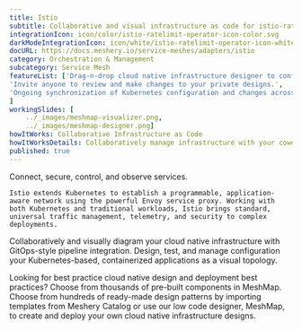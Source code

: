 ---title: Istio  subtitle: Collaborative and visual infrastructure as code for istio-ratelimit-operatorintegrationIcon: icon/color/istio-ratelimit-operator-icon-color.svgdarkModeIntegrationIcon: icon/white/istio-ratelimit-operator-icon-white.svgdocURL: https://docs.meshery.io/service-meshes/adapters/istiocategory: Orchestration & Managementsubcategory: Service MeshfeatureList: ['Drag-n-drop cloud native infrastructure designer to configure, model, and deploy your workloads','Invite anyone to review and make changes to your private designs.','Ongoing synchronization of Kubernetes configuration and changes across any number of clusters.']workingSlides: [    ../_images/meshmap-visualizer.png,    ../_images/meshmap-designer.png]howItWorks: Collaborative Infrastructure as CodehowItWorksDetails: Collaboratively manage infrastructure with your coworkers synchronously sharing the same designs.published: true---<p>    Connect, secure, control, and observe services.</p><p>    Istio extends Kubernetes to establish a programmable, application-aware network using the powerful Envoy service proxy. Working with both Kubernetes and traditional workloads, Istio brings standard, universal traffic management, telemetry, and security to complex deployments.</p><p>Collaboratively and visually diagram your cloud native infrastructure with GitOps-style pipeline integration. Design, test, and manage configuration your Kubernetes-based, containerized applications as a visual topology.</p><p>Looking for best practice cloud native design and deployment best practices? Choose from thousands of pre-built components in MeshMap. Choose from hundreds of ready-made design patterns by importing templates from Meshery Catalog or use our low code designer, MeshMap, to create and deploy your own cloud native infrastructure designs.</p>